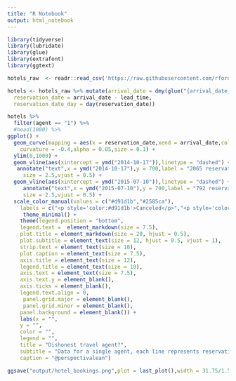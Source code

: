 ---
title: "R Notebook"
output: html_notebook
---



```{r}
library(tidyverse)
library(lubridate)
library(glue)
library(extrafont)
library(ggtext)

hotels_raw  <- readr::read_csv('https://raw.githubusercontent.com/rfordatascience/tidytuesday/master/data/2020/2020-02-11/hotels.csv')

```


```{r}
hotels <- hotels_raw %>% mutate(arrival_date = dmy(glue("{arrival_date_day_of_month}/{arrival_date_month}/{arrival_date_year}")),
  reservation_date = arrival_date - lead_time,
  reservation_date_day = day(reservation_date))
```


```{r}
hotels %>% 
  filter(agent == "1") %>% 
  #head(1000) %>% 
ggplot() +
  geom_curve(mapping = aes(x = reservation_date,xend = arrival_date,color = reservation_status,y = 0,yend = 1),
    curvature = -0.4,alpha = 0.05,size = 0.1) +
  ylim(0,1000) +
  geom_vline(aes(xintercept = ymd("2014-10-17")),linetype = "dashed") +
   annotate("text",x = ymd("2014-10-17"),y = 700,label = "2065 reservations made on \n 2014/10/17 (97.5% cancelled)",angle = 90,
     size = 2.5,vjust = 0.5) +
  geom_vline(aes(xintercept = ymd("2015-07-10")),linetype = "dashed") +
     annotate("text",x = ymd("2015-07-10"),y = 700,label = "792 reservations made on \n 2015/07/10 (99.7% cancelled)",angle = 90,
     size = 2.5,vjust = 0.5) +
  scale_color_manual(values = c("#d91d1b","#2585ca"),
    labels = c("<p style='color:#d91d1b'>Canceled</p>","<p style='color:#2585ca'>Not canceled</p>")) +
     theme_minimal() +
    theme(legend.position = "bottom",
    legend.text =  element_markdown(size = 7.5),
    plot.title = element_markdown(size = 20, hjust = 0.5),
    plot.subtitle = element_text(size = 12, hjust = 0.5, vjust = 1),
    strip.text = element_text(size = 10),
    plot.caption = element_text(size = 7.5),
    axis.title = element_text(size = 12),
    legend.title = element_text(size = 10),
    axis.text = element_text(size = 7.5),
    axis.text.y = element_blank(),
    axis.ticks = element_blank(),
    legend.text.align = 0,
     panel.grid.major = element_blank(),
     panel.grid.minor = element_blank(),
    panel.background = element_blank()) +
    labs(x = "",
    y = "",
    color = "",
    legend = "",
    title = "Dishonest travel agent?",
    subtitle = "Data for a single agent, each line represents reservation and arrival date",
    caption = "@perspectivalean")

ggsave("output/hotel_bookings.png",plot = last_plot(),width = 31.75/1.5,height = 17.85/1.5,units = c("cm"),dpi = 300)
```

